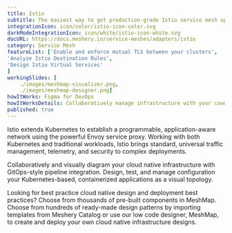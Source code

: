 ```yaml
---
title: Istio  
subtitle: The easiest way to get production-grade Istio service mesh up and running
integrationIcon: icon/color/istio-icon-color.svg
darkModeIntegrationIcon: icon/white/istio-icon-white.svg
docURL: https://docs.meshery.io/service-meshes/adapters/istio
category: Service Mesh
featureList: ['Enable and enforce mutual TLS between your clusters',
'Analyze Istio Destination Rules',
'Design Istio Virtual Services'
]
workingSlides: [
    ./images/meshmap-visualizer.png,
    ./images/meshmap-designer.png]
howItWorks: Figma for DevOps
howItWorksDetails: Collaboratively manage infrastructure with your coworkers synchronously sharing the same designs.
published: true
---
```

<p>
    Istio extends Kubernetes to establish a programmable, application-aware network using the powerful Envoy service proxy. Working with both Kubernetes and traditional workloads, Istio brings standard, universal traffic management, telemetry, and security to complex deployments.
</p>
<p>Collaboratively and visually diagram your cloud native infrastructure with GitOps-style pipeline integration. Design, test, and manage configuration your Kubernetes-based, containerized applications as a visual topology.</p>
<p>Looking for best practice cloud native design and deployment best practices? Choose from thousands of pre-built components in MeshMap. Choose from hundreds of ready-made design patterns by importing templates from Meshery Catalog or use our low code designer, MeshMap, to create and deploy your own cloud native infrastructure designs.
</p>